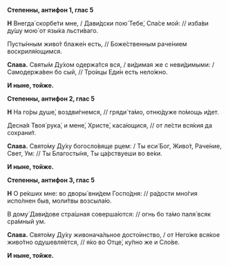 **Степенны, антифон 1, глас 5**

**Н** Внегда́ скорбе́ти мне, / Дави́дски пою́ Тебе́, Спа́се мой: // изба́ви ду́шу мою́ от язы́ка льсти́ваго.

Пусты́нным живо́т блаже́н есть, // Боже́ственным раче́нием воскриля́ющимся.

**Слава.** Святы́м Ду́хом одержа́тся вся, / ви́димая же с неви́димыми: / Самодержа́вен бо сый, // Тро́ицы Еди́н есть нело́жно.

**И ныне, тойже.**

**Степенны, антифон 2, глас 5**

**Н** На го́ры душе́, воздви́гнемся, // гряди́ та́мо, отню́дуже по́мощь и́дет.

Десна́я Твоя́ рука́, и мене́, Христе́, каса́ющися, // от ле́сти вся́кия да сохрани́т.

**Слава.** Свято́му Ду́ху богосло́вяще рцем: / Ты еси́ Бог, Живо́т, Раче́ние, Свет, Ум: // Ты Благосты́ня, Ты ца́рствуеши во ве́ки.

**И ныне, тойже.**

**Степенны, антифон 3, глас 5**

**Н** О ре́кших мне: во дворы́ вни́дем Госпо́дня: // ра́дости мно́гия испо́лнен быв, моли́твы возсыла́ю.

В дому́ Дави́дове стра́шная соверша́ются: // огнь бо та́мо паля́ всяк сра́мный ум.

**Слава.** Свято́му Ду́ху живонача́льное досто́инство, / от Него́же вся́кое живо́тно одушевля́ется, // я́ко во Отце́, ку́пно же и Сло́ве.

**И ныне, тойже.**
